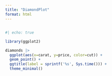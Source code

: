 ```yaml
---
title: "DiamondPlot"
format: html
---
```


## 

```r
#| echo: true

library(ggplot2)

diamonds |>
  ggplot(aes(x=carat, y=price, color=cut)) +
  geom_point() +
  ggtitle(label = sprintf('%s', Sys.time())) +
  theme_minimal()

```


